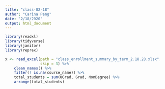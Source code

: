 ```yaml
---
title: "class-02-18"
author: "Carina Peng"
date: "2/18/2020"
output: html_document
---
```


```r
library(readxl)
library(tidyverse)
library(janitor)
library(reprex)
```

```r
x <- read_excel(path = "class_enrollment_summary_by_term_2.18.20.xlsx",
                skip = 3) %>%
    clean_names() %>%
    filter(! is.na(course_name)) %>%
    total_students = sum(UGrad, Grad, NonDegree) %>%
    arrange(total_students)
    

```


